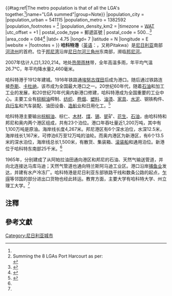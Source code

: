{{NoteTA
|1=zh-cn:哈科特港;zh-tw:哈科特港;zh-hk:夏慤港
|2=zh-cn:哈科特;zh-tw:哈科特;zh-hk:夏慤
}}
{{Infobox settlement
|official_name = 哈科特港
|native_name= <small>Ugwuocha/Iguocha,</small><br /><small>Diobu,</small>
|image_skyline = PH Montage.jpg
|imagesize = 270px
|settlement_type        = [[城市|城市]]
|nickname= Garden City<ref name="Williams">{{cite book |title=Nigeria: The Bradt Travel Guide |first=Lizzie |last=Williams |page=200 |publisher=Bradt Travel Guides |year=2008 |isbn=1-841-62239-7 |url=http://books.google.com/books?id=fwuQ71ZbaOcC&pg=PA200 |access-date=2012-04-15 |archive-date=2014-07-04 |archive-url=https://web.archive.org/web/20140704183127/http://books.google.com/books?id=fwuQ71ZbaOcC&pg=PA200 |dead-url=no }}</ref><ref name="rough guide"/>
|image_flag =
|image_caption = 上圖：哈科特港街道景色<br /> 中圖：[[哈科特港國際機場|哈科特港國際機場]]、市中心<br />下圖：哈科特港市政府
|image_seal =
|pushpin_map = Nigeria
|map_caption = 哈科特港於奈及利亞位置圖
|coordinates_display = inline,title
|coordinates_region = NG
|subdivision_type        = [[世界地理索引|國家]]
|subdivision_name        = {{NGR}}
|subdivision_type1       = [[尼日利亚行政区划|州份]]
|subdivision_name1       = [[河流州|河流州]]
|subdivision_type2       = [[Local_Government_Areas_in_Nigeria|LGA]]
|subdivision_name2       = Port-Harcourt, [[Eleme,_Nigeria|Eleme]] [[Ikwerre,_Rivers_State|Ikwerre]], [[Obio/Akpor|Obio/Akpor]], [[Ogu/Bolo|Ogu/Bolo]], [[Okrika|Okrika]], [[Oyigbo|Oyigbo]], [[Tai|Tai]].
|established_title       = Incorporated in
|established_date        = 1913年<ref name="rough guide">{{cite book |title=The rough guide to West Africa |first1=Jim |last1=Hudgens |first2=Richard |last2=Trillo |page=1075 |edition=4 |publisher=Rough Guides |year=2003 |isbn=1-843-53118-6 |url=http://books.google.com/books?id=VW0490G1ie8C&pg=PA1075 |access-date=2012-04-15 |archive-date=2014-07-07 |archive-url=https://web.archive.org/web/20140707023023/http://books.google.com/books?id=VW0490G1ie8C&pg=PA1075 |dead-url=no }}</ref>
| named_for              = [[Lewis_Vernon_Harcourt|Lewis Vernon Harcourt]]
|leader_title = 哈科特港議會主席
|leader_name =Chimbiko Iche Akarolo<ref name="vang">{{cite web |url= http://www.vanguardngr.com/index.php?option=com_content&task=view&id=7271&Itemid=44|title= Briggs charges LG bosses on performance |accessdate=2009-04-15 |work= www.vanguardngr.com|publisher=Vanguard (Lagos), Thursday, April 24, 2008}}</ref>
|area_magnitude =
|area_total_km2 = 360
|area_land_km2 =  
|area_water_km2 = 
|area_metro_km2 = 
|area_footnotes  =  (1980年代)<ref name=izeogu>{{cite book |title=Environmental Problems in Third World Cities |first=C.V. |last=Izeogu |page=60 |publisher=International Institute for Environment & Development |year=1989 |isbn=1-843-69072-1 |url=http://books.google.com/books?id=btR1TIsEEpgC&pg=PA60 |access-date=2012-04-15 |archive-date=2014-07-04 |archive-url=https://web.archive.org/web/20140704183116/http://books.google.com/books?id=btR1TIsEEpgC&pg=PA60 |dead-url=no }}</ref>
|area_notes  = An estimate of Port Harcourt's area in the 1980s
|population_as_of = 2006年
|population_note = {{#tag:ref|The urban population is that of the Port-Harcourt Local Government Area's population.<ref name="pop"/>|name="LGA population"|group=Note}}{{#tag:ref|The metro population is that of all the LGA's together.<ref name="pop"/>|name="LGA summed"|group=Note}}
|population_city =
|population_urban = 541115
|population_metro = 1382592
|population_footnotes    = <ref name="pop">Summing the 8 LGAs Port Harcourt as per:<br />{{cite web| url=http://www.nigerianstat.gov.ng/nbsapps/Connections/Pop2006.pdf| title=Legal Notice on Publication of the Details of the Breakdown of the National and State Provisional Totals 2006 Census| author=Federal Republic of Nigeria Official Gazette| date=15 May 2007| format=PDF| accessdate=2010-10-28| archive-date=2012-03-05| archive-url=https://web.archive.org/web/20120305101910/http://www.nigerianstat.gov.ng/nbsapps/Connections/Pop2006.pdf| dead-url=no}}</ref>
|population_density_km2 =
|timezone = [[西非時間|WAT]]
|utc_offset = +1
| postal_code_type        = 郵遞區號
| postal_code             = 500...<ref>{{cite web |url=http://www.nipost.gov.ng/PostCode.aspx |title=Nipost Postcode Map |publisher=Nigerian Postal Service |accessdate=2010-10-28 |deadurl=yes |archiveurl=https://web.archive.org/web/20091007011423/http://www.nipost.gov.ng/PostCode.aspx |archivedate=2009-10-07 }}</ref>
|area_code = 084<ref>{{cite book |title=Nigeria: The Bradt Travel Guide |first=Lizzie |last=Williams |page=87 |publisher=Bradt Travel Guides |year=2008 |isbn=1-841-62239-7 |url=http://books.google.com/books?id=fwuQ71ZbaOcC&pg=PA87 |access-date=2012-04-15 |archive-date=2014-01-03 |archive-url=https://web.archive.org/web/20140103084841/http://books.google.com/books?id=fwuQ71ZbaOcC&pg=PA87 |dead-url=no }}</ref>
|latd= 4.75
|longd= 7
|latitude = N
|longitude = E
|website =
|footnotes =
}}
'''哈科特港'''（[[英语|英语]]：{{lang|en|Port Harcourt}}，又称Pitakwa）是[[尼日利亚|尼日利亚]]南部[[河流州|河流州]]的首府。位于[[邦尼湾|邦尼湾]]沿岸[[尼日尔河三角州|尼日尔河三角州]]东南部，濒临[[邦尼河|邦尼河]]。

2007年估计人口1,320,214。地处[[热带雨林|热带雨林]]带，全年高温多雨，年平均气温26.7℃，年平均降水量2,460毫米。

哈科特港于1912年建城。1916年铁路通[[埃努古煤田|埃努古煤田]]后成为港口。随后通过铁路连接[[乔斯|乔斯]]、[[卡杜納|卡杜纳]]，该市成为全国最大港口之一。20世纪60年代，随着[[石油|石油]]和加工工业的发展，和20世纪70年代奥内新港口修建，哈科特港成为全国重要的工业中心。主要工业有[[棕櫚油|棕榈油]]榨制、[[纺织|纺织]]、[[卷烟|卷烟]]、[[塑料|塑料]]、[[油漆|油漆]]、[[家具|家具]]、[[水泥|水泥]]、钢铁构件、[[自行车|自行车]]和汽车装配、油田设备、[[造船业|造船业]]和日用化工。<ref name=":0">{{Cite web|title=哈科特港|url=http://h.bkzx.cn/item/206332|accessdate=2020-10-02|author=申维丞|date=|format=|work=《[[中国大百科全书|中国大百科全书]]》（第二版）|publisher=中国大百科全书出版社|language=zh-cn}}</ref>

哈科特港主要输出[[棕櫚油|棕榈油]]、棕仁、[[木材|木材]]、[[煤|煤]]、[[锡|锡]]、[[铌|铌]]矿、[[花生|花生]]、[[石油|石油]]，由哈科特和邦尼和奥内两个港区组成，共有23个泊位。港口年吞吐量近1,200万吨，其中有1,100万吨是原油。海岸线长度4,267米。邦尼港区有6个深水泊位，水深12.5米，海岸线长1,167米，可停泊6万至12万吨的油轮。而奥内港区为新港区，有6个13.5米的深水泊位，海岸线总长1,500米，有散货、集装箱、[[滾裝船|滚装船]]和通用泊位。新港位于哈科特东南部25千米。<ref name=":0" />

1965年，分别建成了从阿帕拉油田通向港区和邦尼的石油、天然气输送管道，并向北连接达马库马迪；天然气管道也通向特兰斯阿马迪工业区。港口沿岸[[捕魚業|捕鱼业]]发达，并建有水产冷冻厂。哈科特港是尼日利亚东部铁路干线和数条公路的起点，[[乍得|乍得]]等邻国的部分进出口货物也经此转运。教育方面，主要大学有哈科特大学、州立理工大学。<ref name=":0" />

==注釋==
{{reflist|group=Note}}
==參考文獻==
{{reflist}}

{{Authority control}}
{{DEFAULTSORT:Port Harcourt}}
[[Category:尼日利亚城市|Category:尼日利亚城市]]